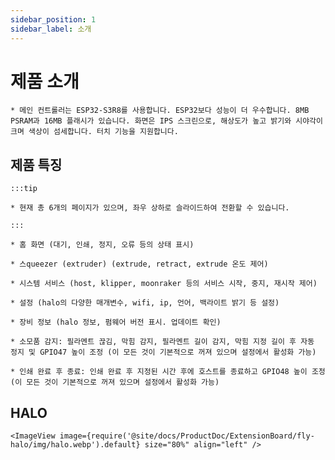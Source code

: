 ```yaml
---
sidebar_position: 1
sidebar_label: 소개
---
```


# 제품 소개

    * 메인 컨트롤러는 ESP32-S3R8를 사용합니다. ESP32보다 성능이 더 우수합니다. 8MB PSRAM과 16MB 플래시가 있습니다. 화면은 IPS 스크린으로, 해상도가 높고 밝기와 시야각이 크며 색상이 섬세합니다. 터치 기능을 지원합니다.

## 제품 특징

    :::tip

    * 현재 총 6개의 페이지가 있으며, 좌우 상하로 슬라이드하여 전환할 수 있습니다.

    :::

    * 홈 화면 (대기, 인쇄, 정지, 오류 등의 상태 표시)

    * 스queezer (extruder) (extrude, retract, extrude 온도 제어)

    * 시스템 서비스 (host, klipper, moonraker 등의 서비스 시작, 중지, 재시작 제어)

    * 설정 (halo의 다양한 매개변수, wifi, ip, 언어, 백라이트 밝기 등 설정)

    * 장비 정보 (halo 정보, 펌웨어 버전 표시. 업데이트 확인)

    * 소모품 감지: 필라멘트 끊김, 막힘 감지, 필라멘트 길이 감지, 막힘 지정 길이 후 자동 정지 및 GPIO47 높이 조정 (이 모든 것이 기본적으로 꺼져 있으며 설정에서 활성화 가능)

    * 인쇄 완료 후 종료: 인쇄 완료 후 지정된 시간 후에 호스트를 종료하고 GPIO48 높이 조정 (이 모든 것이 기본적으로 꺼져 있으며 설정에서 활성화 가능)

## HALO

    <ImageView image={require('@site/docs/ProductDoc/ExtensionBoard/fly-halo/img/halo.webp').default} size="80%" align="left" />